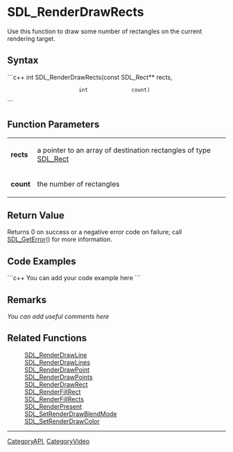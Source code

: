 <!-- pragma section-numbers off -->
<!-- pragma disable-camelcase -->

= SDL_RenderDrawRects =
Use this function to draw some number of rectangles on the current rendering target.


== Syntax ==
```c++
int SDL_RenderDrawRects(const SDL_Rect** rects,
                        int              count)
```

== Function Parameters ==
{|
|'''rects'''
|a pointer to an array of destination rectangles of type [[SDL_Rect]]
|-
|'''count'''
|the number of rectangles
|}

== Return Value ==
Returns 0 on success or a negative error code on failure; call [[SDL_GetError]]() for more information.

== Code Examples ==
```c++
You can add your code example here
```

== Remarks ==
''You can add useful comments here''

== Related Functions ==
:[[SDL_RenderDrawLine]]
:[[SDL_RenderDrawLines]]
:[[SDL_RenderDrawPoint]]
:[[SDL_RenderDrawPoints]]
:[[SDL_RenderDrawRect]]
:[[SDL_RenderFillRect]]
:[[SDL_RenderFillRects]]
:[[SDL_RenderPresent]]
:[[SDL_SetRenderDrawBlendMode]]
:[[SDL_SetRenderDrawColor]]

----
[[CategoryAPI]], [[CategoryVideo]]
